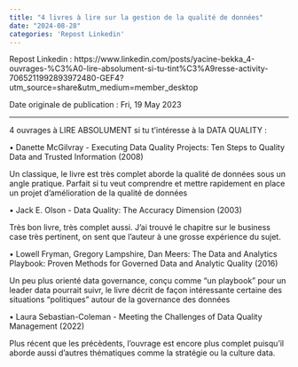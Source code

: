 ---
title: "4 livres à lire sur la gestion de la qualité de données"
date: "2024-08-28"
categories: 'Repost Linkedin'
---

Repost Linkedin : https://www.linkedin.com/posts/yacine-bekka_4-ouvrages-%C3%A0-lire-absolument-si-tu-tint%C3%A9resse-activity-7065211992893972480-GEF4?utm_source=share&utm_medium=member_desktop

Date originale de publication :  Fri, 19 May 2023

---

4 ouvrages à LIRE ABSOLUMENT si tu t'intéresse à la DATA QUALITY :

• Danette McGilvray - Executing Data Quality Projects: Ten Steps to Quality Data and Trusted Information (2008)

Un classique, le livre est très complet aborde la qualité de données sous un angle pratique. Parfait si tu veut comprendre et mettre rapidement en place un projet d'amélioration de la qualité de données

• Jack E. Olson - Data Quality: The Accuracy Dimension (2003)

Très bon livre, très complet aussi. J'ai trouvé le chapitre sur le business case très pertinent, on sent que l'auteur à une grosse expérience du sujet.

• Lowell Fryman, Gregory Lampshire, Dan Meers: The Data and Analytics Playbook: Proven Methods for Governed Data and Analytic Quality (2016)

Un peu plus orienté data governance, conçu comme "un playbook" pour un leader data pourrait suivr, le livre décrit de façon intéressante certaine des situations "politiques" autour de la governance des données

• Laura Sebastian-Coleman - Meeting the Challenges of Data Quality Management (2022)

Plus récent que les précèdents, l'ouvrage est encore plus complet puisqu'il aborde aussi d'autres thématiques comme la stratégie ou la culture data.